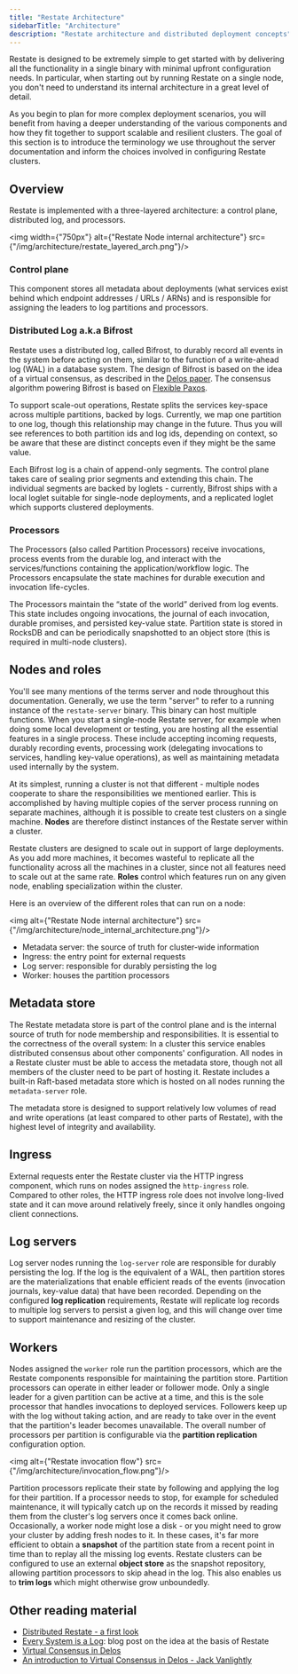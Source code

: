 ```yaml
---
title: "Restate Architecture"
sidebarTitle: "Architecture"
description: "Restate architecture and distributed deployment concepts"
---
```


Restate is designed to be extremely simple to get started with by delivering all the functionality in a single binary with minimal upfront configuration needs. In particular, when starting out by running Restate on a single node, you don't need to understand its internal architecture in a great level of detail.

As you begin to plan for more complex deployment scenarios, you will benefit from having a deeper understanding of the various components and how they fit together to support scalable and resilient clusters. The goal of this section is to introduce the terminology we use throughout the server documentation and inform the choices involved in configuring Restate clusters.


## Overview

Restate is implemented with a three-layered architecture: a control plane, distributed log, and processors.

<img width={"750px"} alt={"Restate Node internal architecture"} src={"/img/architecture/restate_layered_arch.png"}/>


### Control plane
This component stores all metadata about deployments (what services exist behind which endpoint addresses / URLs / ARNs) and is responsible for assigning the leaders to log partitions and processors.


### Distributed Log a.k.a Bifrost
Restate uses a distributed log, called Bifrost, to durably record all events in the system before acting on them, similar to the function of a write-ahead log (WAL) in a database system.
The design of Bifrost is based on the idea of a virtual consensus, as described in the [Delos paper](https://www.usenix.org/system/files/osdi20-balakrishnan.pdf).
The consensus algorithm powering Bifrost is based on [Flexible Paxos](https://fpaxos.github.io/).

To support scale-out operations, Restate splits the services key-space across multiple partitions, backed by logs. Currently, we map one partition to one log, though this relationship may change in the future. Thus you will see references to both partition ids and log ids, depending on context, so be aware that these are distinct concepts even if they might be the same value.

Each Bifrost log is a chain of append-only segments. The control plane takes care of sealing prior segments and extending this chain. The individual segments are backed by loglets - currently, Bifrost ships with a local loglet suitable for single-node deployments, and a replicated loglet which supports clustered deployments.

### Processors

The Processors (also called Partition Processors) receive invocations, process events from the durable log, and interact with the services/functions containing the application/workflow logic. The Processors encapsulate the state machines for durable execution and invocation life-cycles.

The Processors maintain the “state of the world” derived from log events. This state includes ongoing invocations, the journal of each invocation, durable promises, and persisted key-value state. Partition state is stored in RocksDB and can be periodically snapshotted to an object store (this is required in multi-node clusters).

## Nodes and roles

You'll see many mentions of the terms server and node throughout this documentation. Generally, we use the term "server" to refer to a running instance of the `restate-server` binary. This binary can host multiple functions. When you start a single-node Restate server, for example when doing some local development or testing, you are hosting all the essential features in a single process. These include accepting incoming requests, durably recording events, processing work (delegating invocations to services, handling key-value operations), as well as maintaining metadata used internally by the system.

At its simplest, running a cluster is not that different - multiple nodes cooperate to share the responsibilities we mentioned earlier. This is accomplished by having multiple copies of the server process running on separate machines, although it is possible to create test clusters on a single machine. **Nodes** are therefore distinct instances of the Restate server within a cluster.

Restate clusters are designed to scale out in support of large deployments. As you add more machines, it becomes wasteful to replicate all the functionality across all the machines in a cluster, since not all features need to scale out at the same rate. **Roles** control which features run on any given node, enabling specialization within the cluster.

Here is an overview of the different roles that can run on a node:

<img alt={"Restate Node internal architecture"} src={"/img/architecture/node_internal_architecture.png"}/>

- Metadata server: the source of truth for cluster-wide information
- Ingress: the entry point for external requests
- Log server: responsible for durably persisting the log
- Worker: houses the partition processors

## Metadata store

The Restate metadata store is part of the control plane and is the internal source of truth for node membership and responsibilities. It is essential to the correctness of the overall system: In a cluster this service enables distributed consensus about other components' configuration. All nodes in a Restate cluster must be able to access the metadata store, though not all members of the cluster need to be part of hosting it. Restate includes a built-in Raft-based metadata store which is hosted on all nodes running the `metadata-server` role.

The metadata store is designed to support relatively low volumes of read and write operations (at least compared to other parts of Restate), with the highest level of integrity and availability.


## Ingress

External requests enter the Restate cluster via the HTTP ingress component, which runs on nodes assigned the `http-ingress` role. Compared to other roles, the HTTP ingress role does not involve long-lived state and it can move around relatively freely, since it only handles ongoing client connections.

## Log servers

Log server nodes running the `log-server` role are responsible for durably persisting the log. If the log is the equivalent of a WAL, then partition stores are the materializations that enable efficient reads of the events (invocation journals, key-value data) that have been recorded. Depending on the configured **log replication** requirements, Restate will replicate log records to multiple log servers to persist a given log, and this will change over time to support maintenance and resizing of the cluster.


## Workers
Nodes assigned the `worker` role run the partition processors, which are the Restate components responsible for maintaining the partition store.
Partition processors can operate in either leader or follower mode.
Only a single leader for a given partition can be active at a time, and this is the sole processor that handles invocations to deployed services.
Followers keep up with the log without taking action, and are ready to take over in the event that the partition's leader becomes unavailable.
The overall number of processors per partition is configurable via the **partition replication** configuration option.

<img alt={"Restate invocation flow"} src={"/img/architecture/invocation_flow.png"}/>


Partition processors replicate their state by following and applying the log for their partition.
If a processor needs to stop, for example for scheduled maintenance, it will typically catch up on the records it missed by reading them from the cluster's log servers once it comes back online.
Occasionally, a worker node might lose a disk - or you might need to grow your cluster by adding fresh nodes to it.
In these cases, it's far more efficient to obtain a **snapshot** of the partition state from a recent point in time than to replay all the missing log events.
Restate clusters can be configured to use an external **object store** as the snapshot repository, allowing partition processors to skip ahead in the log.
This also enables us to **trim logs** which might otherwise grow unboundedly.



## Other reading material
- [Distributed Restate - a first look](https://restate.dev/blog/distributed-restate-a-first-look/)
- [Every System is a Log](https://restate.dev/blog/every-system-is-a-log-avoiding-coordination-in-distributed-applications/): blog post on the idea at the basis of Restate
- [Virtual Consensus in Delos](https://www.usenix.org/system/files/osdi20-balakrishnan.pdf)
- [An introduction to Virtual Consensus in Delos - Jack Vanlightly](https://jack-vanlightly.com/blog/2025/2/5/an-introduction-to-virtual-consensus-in-delos)
